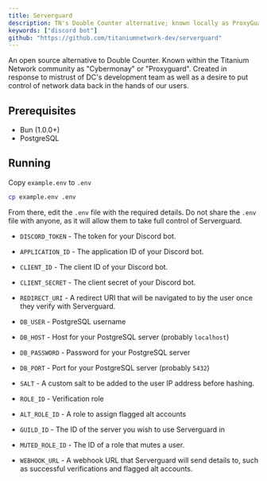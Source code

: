 ```yaml
---
title: Serverguard
description: TN's Double Counter alternative; known locally as ProxyGuard or Cybermonay.
keywords: ["discord bot"]
github: "https://github.com/titaniumnetwork-dev/serverguard"
---
```


An open source alternative to Double Counter. Known within the Titanium Network community as "Cybermonay" or "Proxyguard". Created in response to mistrust of DC's development team as well as a desire to put control of network data back in the hands of our users.

## Prerequisites

- Bun (1.0.0+)
- PostgreSQL

## Running

Copy `example.env` to `.env`

```sh
cp example.env .env
```

From there, edit the `.env` file with the required details. Do not share the `.env` file with anyone, as it will allow them to take full control of Serverguard.

- `DISCORD_TOKEN` - The token for your Discord bot.

- `APPLICATION_ID` - The application ID of your Discord bot.

- `CLIENT_ID` - The client ID of your Discord bot.

- `CLIENT_SECRET` - The client secret of your Discord bot.

- `REDIRECT_URI` - A redirect URI that will be navigated to by the user once they verify with Serverguard.

- `DB_USER` - PostgreSQL username

- `DB_HOST` - Host for your PostgreSQL server (probably `localhost`)

- `DB_PASSWORD` - Password for your PostgreSQL server

- `DB_PORT` - Port for your PostgreSQL server (probably `5432`)

- `SALT` - A custom salt to be added to the user IP address before hashing.

- `ROLE_ID` - Verification role

- `ALT_ROLE_ID` - A role to assign flagged alt accounts

- `GUILD_ID` - The ID of the server you wish to use Serverguard in

- `MUTED_ROLE_ID` - The ID of a role that mutes a user.

- `WEBHOOK_URL` - A webhook URL that Serverguard will send details to, such as successful verifications and flagged alt accounts.
